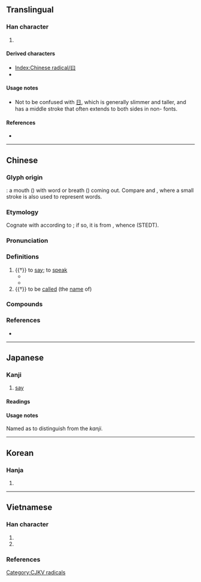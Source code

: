 {{also|日|臼|白}}
{{character info/new}}
==Translingual==
{{stroke order|type=animate}}

===Han character===
{{Han char|rn=73|rad=曰|as=00|sn=4|four=60100|canj=A,XA|ids=⿴囗一}}

# {{mul-kangxi radical-def}}

====Derived characters====
* [[Index:Chinese radical/曰]]
* {{l|mul|[[昌]], [[替]], [[曷]], [[曾]], [[會]], [[書]], [[曹]], [[朁]]}} <!-- Note: 冒 and 曼 are derived from 冃 not 曰 --> <!-- 旦 is derived from 日 not 曰 -->

====Usage notes====
* Not to be confused with [[日]], which is generally slimmer and taller, and has a middle stroke that often extends to both sides in non-{{w|regular script}} fonts.

====References====
* {{Han ref|kx=0502.010|dkj=14278|dj=0872.300|hdz=21482.020|uh=66F0|ud=26352|bh=A4EA|bd=42218}}

----

==Chinese==
{{zh-forms|alt=粵-syllable filler}}

===Glyph origin===
{{Han etyl}}

{{liushu|i}}: a mouth ({{zh-l|*口}}) with word or breath ({{zh-l|*一}}) coming out. Compare {{zh-l|*今}} and {{zh-l|*言}}, where a small stroke is also used to represent words.

===Etymology===
Cognate with {{och-l|話}} according to {{zh-ref|Sagart (1999)}}; if so, it is from {{inh|zh|sit-pro|*grwas||to speak; word}}, whence {{cog|bo|'''གྲོས'''་སྡུར་བྱེད་པ||to consult; to discuss}} (STEDT).

===Pronunciation===
{{zh-pron
|m=yuē
|m-s=yue1
|c=jyut6,joek6
|c-t=
|g=
|h=pfs=yet
|j=
|mb=uā
|md=
|mn=oa̍t
|mn-t=
|w=
|x=
|mc=y
|oc=y
|cat=v
}}

===Definitions===
{{zh-hanzi}}

# {{†}} to [[say]]; to [[speak]]
#* {{zh-x|子 曰：「溫故 而 知新，可以 為 師矣。」|The Master '''said''', "If a man keeps cherishing his old knowledge, so as continually to be acquiring new, he may be a teacher of others."|CL|ref=Analects}}
#* {{zh-x|翁 笑 曰：「平 昔 不 相 往 還，何 由 遺 魂 吾 家？」|The old man laughed and '''said''', "In normal days we don't have much of a relation, why would you want to call back the dead's soul in my house?"|CL|ref={{w2|zh|聊齋志異}}, {{w2|zh|s:聊齋志異/第02卷|第2卷}}}} <!--English translation from [[w:Classical Chinese lexicon]]-->
# {{†}} to be [[call]]ed (the [[name]] of)

===Compounds===
{{zh-der|念子曰|吊子曰兒|子曰行|子曰詩云|或曰|調子曰兒|詩云子曰}}

===References===
* {{R:yue:Hanzi}}

----

==Japanese==

===Kanji===
{{ja-kanji|grade=9|rs=曰00}}

# [[say]]

====Readings====
{{rfv-pron|ja}}
<!--わつ, あつ, ここ-に, other readings?-->
{{ja-readings
|goon=おち<をち
|kanon=えつ<ゑつ
|kun=い-う<い-ふ, いわ-く<いは-く, のた-ばく, のたま-う<のたま-ふ, のたも-う<のたま-ふ, のたまわ-く<のたまは-く, のたま-わす<のたま-はす, のとう-ぶ<のたう-ぶ
}}

====Usage notes====
Named as {{m|ja|平日|tr=hirabi||lit=[[wide]] ''hi''}} to distinguish from the {{m|ja|日|tr=hi||[[sun]], [[day]]}} ''kanji''.

----

==Korean==

===Hanja===
{{ko-hanja|hangeul=왈|eumhun=|rv=wal|mr=wal|y=wal}}

# {{defn|lang=ko|sort=曰00}}

----

==Vietnamese==

===Han character===
{{vi-readings|rs=曰00
|hanviet=viết-tdcndg;tdcntd;gdhn;bonet;genibrel
|phienthiet=王伐 vương phạt
|nom=viết-tdcndg;tdcntd;bonet;genibrel;taberd, vít-tdcndg;gdhn;btcn;bonet;taberd, vết-tdcndg;tdcntd;btcn, vịt-tdcndg;tdcntd, vệt-tdcndg, vắt-tdcntd, vất-btcn
}}

# {{han tu form of|viết|to [[write]]}}
# {{Nom form of|vít|[[wound]]; [[scar]]}}

===References===
<references/>

[[Category:CJKV radicals]]